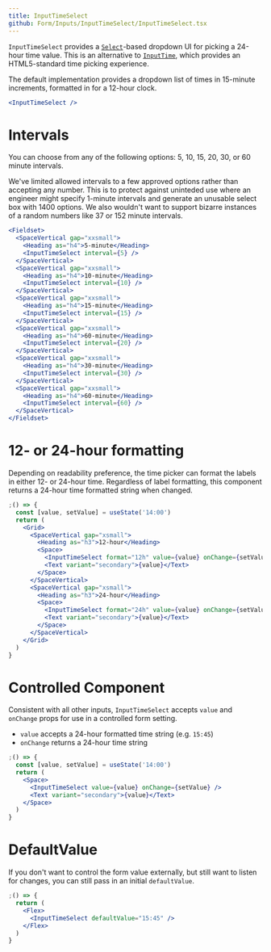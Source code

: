 ```yaml
---
title: InputTimeSelect
github: Form/Inputs/InputTimeSelect/InputTimeSelect.tsx
---
```


`InputTimeSelect` provides a [`Select`](/components/forms/select)-based dropdown UI for picking a 24-hour time value. This is an alternative to [`InputTime`](/components/forms/input-time), which provides an HTML5-standard time picking experience.

The default implementation provides a dropdown list of times in 15-minute increments, formatted in for a 12-hour clock.

```jsx
<InputTimeSelect />
```

# Intervals

You can choose from any of the following options: 5, 10, 15, 20, 30, or 60 minute intervals.

We've limited allowed intervals to a few approved options rather than accepting any number. This is to protect against uninteded use where an engineer might specify 1-minute intervals and generate an unusable select box with 1400 options. We also wouldn't want to support bizarre instances of a random numbers like 37 or 152 minute intervals.

```jsx
<Fieldset>
  <SpaceVertical gap="xxsmall">
    <Heading as="h4">5-minute</Heading>
    <InputTimeSelect interval={5} />
  </SpaceVertical>
  <SpaceVertical gap="xxsmall">
    <Heading as="h4">10-minute</Heading>
    <InputTimeSelect interval={10} />
  </SpaceVertical>
  <SpaceVertical gap="xxsmall">
    <Heading as="h4">15-minute</Heading>
    <InputTimeSelect interval={15} />
  </SpaceVertical>
  <SpaceVertical gap="xxsmall">
    <Heading as="h4">60-minute</Heading>
    <InputTimeSelect interval={20} />
  </SpaceVertical>
  <SpaceVertical gap="xxsmall">
    <Heading as="h4">30-minute</Heading>
    <InputTimeSelect interval={30} />
  </SpaceVertical>
  <SpaceVertical gap="xxsmall">
    <Heading as="h4">60-minute</Heading>
    <InputTimeSelect interval={60} />
  </SpaceVertical>
</Fieldset>
```

# 12- or 24-hour formatting

Depending on readability preference, the time picker can format the labels in either 12- or 24-hour time. Regardless of label formatting, this component returns a 24-hour time formatted string when changed.

```jsx
;() => {
  const [value, setValue] = useState('14:00')
  return (
    <Grid>
      <SpaceVertical gap="xsmall">
        <Heading as="h3">12-hour</Heading>
        <Space>
          <InputTimeSelect format="12h" value={value} onChange={setValue} />
          <Text variant="secondary">{value}</Text>
        </Space>
      </SpaceVertical>
      <SpaceVertical gap="xsmall">
        <Heading as="h3">24-hour</Heading>
        <Space>
          <InputTimeSelect format="24h" value={value} onChange={setValue} />
          <Text variant="secondary">{value}</Text>
        </Space>
      </SpaceVertical>
    </Grid>
  )
}
```

# Controlled Component

Consistent with all other inputs, `InputTimeSelect` accepts `value` and `onChange` props for use in a controlled form setting.

- `value` accepts a 24-hour formatted time string (e.g. `15:45`)
- `onChange` returns a 24-hour time string

```jsx
;() => {
  const [value, setValue] = useState('14:00')
  return (
    <Space>
      <InputTimeSelect value={value} onChange={setValue} />
      <Text variant="secondary">{value}</Text>
    </Space>
  )
}
```

# DefaultValue

If you don't want to control the form value externally, but still want to listen for changes, you can still pass in an initial `defaultValue`.

```jsx
;() => {
  return (
    <Flex>
      <InputTimeSelect defaultValue="15:45" />
    </Flex>
  )
}
```
